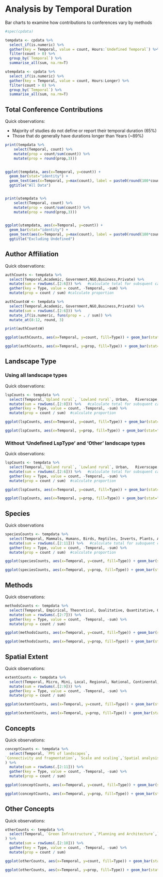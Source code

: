 # Analysis by Temporal Duration

Bar charts to examine how contributions to conferences vary by methods

```r
#spec(cpdata)

tempdata <- cpdata %>%
  select_if(is.numeric) %>%
  gather(key = Temporal, value = count, Hours:`Undefined Temporal`) %>%
  filter(count > 0) %>%
  group_by(`Temporal`) %>%
  summarise_all(sum, na.rm=T)

utempdata <- cpdata %>%
  select_if(is.numeric) %>%
  gather(key = Temporal, value = count, Hours:Longer) %>%
  filter(count > 0) %>%
  group_by(`Temporal`) %>%
  summarise_all(sum, na.rm=T) 

```

## Total Conference Contributions

Quick observations:

- Majority of studies do not define or report their temporal duration (65%)
- Those that do generally have durations longer than Years (~89%) 

```r

print(tempdata %>%
    select(Temporal, count) %>%
    mutate(prop = count/sum(count)) %>%
    mutate(prop = round(prop,3)))
    

ggplot(tempdata, aes(x=Temporal, y=count)) + 
  geom_bar(stat="identity") + 
  geom_text(aes(x=Temporal, y=max(count), label = paste0(round(100*count / sum(count),1), "%"), vjust=-0.5)) +
  ggtitle("All Data")


print(utempdata %>%
    select(Temporal, count) %>%
    mutate(prop = count/sum(count)) %>%
    mutate(prop = round(prop,3)))
    

ggplot(utempdata, aes(x=Temporal, y=count)) + 
  geom_bar(stat="identity") + 
  geom_text(aes(x=Temporal, y=max(count), label = paste0(round(100*count / sum(count),1), "%"), vjust=-0.5)) +
  ggtitle("Excluding Undefined")

```

## Author Affiliation

Quick observations:


```r

authCounts <- tempdata %>%
  select(Temporal,Academic, Government,NGO,Business,Private) %>%
  mutate(sum = rowSums(.[2:6])) %>%   #calculate total for subsquent calcultation of proportion
  gather(key = Type, value = count, -Temporal, -sum) %>%
  mutate(prop = count / sum) #calculate proportion 

authCountsW <- tempdata %>%
  select(Temporal,Academic, Government,NGO,Business,Private) %>%
  mutate(sum = rowSums(.[2:6])) %>%
  mutate_if(is.numeric, funs(prop = . / sum)) %>%
  mutate_at(8:12, round, 3)

print(authCountsW)

ggplot(authCounts, aes(x=Temporal, y=count, fill=Type)) + geom_bar(stat="identity", colour="white")

ggplot(authCounts, aes(x=Temporal, y=prop, fill=Type)) + geom_bar(stat="identity", colour="white")

```

## Landscape Type 

### Using all landscape types

Quick observations: 




```r
lspCounts <- tempdata %>%
  select(Temporal,`Upland rural`, `Lowland rural`, Urban,	Riverscape, Seascape, `Undefined LspType`,Other) %>%
  mutate(sum = rowSums(.[2:8])) %>%   #calculate total for subsquent calcultation of proportion
  gather(key = Type, value = count, -Temporal, -sum) %>%
  mutate(prop = count / sum)  #calculate proportion

ggplot(lspCounts, aes(x=Temporal, y=count, fill=Type)) + geom_bar(stat="identity", colour="white")

ggplot(lspCounts, aes(x=Temporal, y=prop, fill=Type)) + geom_bar(stat="identity", colour="white")
```

### Without 'Undefined LspType' and 'Other' landscape types

Quick observations:


```r

lspCounts <- tempdata %>%
  select(Temporal,`Upland rural`, `Lowland rural`, Urban,	Riverscape, Seascape) %>%
  mutate(sum = rowSums(.[2:6])) %>%   #calculate total for subsquent calcultation of proportion
  gather(key = Type, value = count, -Temporal, -sum) %>%
  mutate(prop = count / sum)  #calculate proportion

ggplot(lspCounts, aes(x=Temporal, y=count, fill=Type)) + geom_bar(stat="identity", colour="white")

ggplot(lspCounts, aes(x=Temporal, y=prop, fill=Type)) + geom_bar(stat="identity", colour="white")

```

## Species

Quick observations


```r

speciesCounts <- tempdata %>%
  select(Temporal, Mammals, Humans, Birds, Reptiles, Inverts, Plants, Amphibians, Fish, `Generic Habitat`,`Woodland Forests`) %>%
  mutate(sum = rowSums(.[2:11])) %>%   #calculate total for subsquent calcultation of proportion
  gather(key = Type, value = count, -Temporal, -sum) %>%
  mutate(prop = count / sum)  #calculate proportion

ggplot(speciesCounts, aes(x=Temporal, y=count, fill=Type)) + geom_bar(stat="identity", colour="white")

ggplot(speciesCounts, aes(x=Temporal, y=prop, fill=Type)) + geom_bar(stat="identity", colour="white")

```


## Methods

Quick observations:


```r
methodsCounts <- tempdata %>%
  select(Temporal, Empirical, Theoretical, Qualitative, Quantitative, GIS, `Remote sensing`) %>%
  mutate(sum = rowSums(.[2:7])) %>%
  gather(key = Type, value = count, -Temporal, -sum) %>%
  mutate(prop = count / sum) 

ggplot(methodsCounts, aes(x=Temporal, y=count, fill=Type)) + geom_bar(stat="identity", colour="white")

ggplot(methodsCounts, aes(x=Temporal, y=prop, fill=Type)) + geom_bar(stat="identity", colour="white")

```



## Spatial Extent

Quick observations:



```r
extentCounts <- tempdata %>%
  select(Temporal, Micro, Mini, Local, Regional, National, Continental, Global,`Undefined Extent`) %>%
  mutate(sum = rowSums(.[2:9])) %>%
  gather(key = Type, value = count, -Temporal, -sum) %>%
  mutate(prop = count / sum) 

ggplot(extentCounts, aes(x=Temporal, y=count, fill=Type)) + geom_bar(stat="identity", colour="white")

ggplot(extentCounts, aes(x=Temporal, y=prop, fill=Type)) + geom_bar(stat="identity", colour="white")

```



## Concepts

Quick observations:



```r
conceptCounts <- tempdata %>%
  select(Temporal, `PPS of landscapes`,
`Connectivity and fragmentation`, `Scale and scaling`,`Spatial analysis and modeling`,LUCC,`History and legacy`,`Climate change interactions`,`Ecosystem services`,`Landscape sustainability`,`Accuracy and uncertainty`
) %>%
  mutate(sum = rowSums(.[2:11])) %>%
  gather(key = Type, value = count, -Temporal, -sum) %>%
  mutate(prop = count / sum) 

ggplot(conceptCounts, aes(x=Temporal, y=count, fill=Type)) + geom_bar(stat="identity", colour="white")

ggplot(conceptCounts, aes(x=Temporal, y=prop, fill=Type)) + geom_bar(stat="identity", colour="white")

```


## Other Concepts

Quick observations:



```r
otherCounts <- tempdata %>%
  select(Temporal, `Green Infrastructure`,`Planning and Architecture`,`Management and Conservation`,`Cultural Landscapes`,`Socio-economic Dimensions`,Biodiversity,`Landscape Assessment`,`Catchment Based Approach`,`Invasives Pests Diseases`
) %>%
  mutate(sum = rowSums(.[2:10])) %>%
  gather(key = Type, value = count, -Temporal, -sum) %>%
  mutate(prop = count / sum) 

ggplot(otherCounts, aes(x=Temporal, y=count, fill=Type)) + geom_bar(stat="identity", colour="white")

ggplot(otherCounts, aes(x=Temporal, y=prop, fill=Type)) + geom_bar(stat="identity", colour="white")

```

